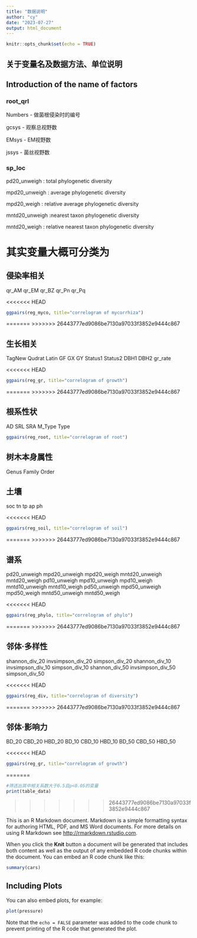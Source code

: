 ```yaml
---
title: "数据说明"
author: "cy"
date: "2023-07-27"
output: html_document
---
```


```r
knitr::opts_chunk$set(echo = TRUE)
```

## 关于变量名及数据方法、单位说明
## Introduction of the name of factors
### root_qrl

Numbers - 做菌根侵染时的编号

gcsys - 观察总视野数

EMsys - EM视野数

jssys - 菌丝视野数


### sp_loc

pd20_unweigh : total phylogenetic diversity

mpd20_unweigh : average phylogenetic diversity

mpd20_weigh : relative average phylogenetic diversity

mntd20_unweigh :nearest taxon phylogenetic diversity

mntd20_weigh : relative nearest taxon phylogenetic diversity

# 其实变量大概可分类为

## 侵染率相关
qr_AM
qr_EM
qr_BZ
qr_Pn
qr_Pq

<<<<<<< HEAD
```r
ggpairs(reg_myco, title="correlogram of mycorrhiza") 
```
=======
>>>>>>> 26443777ed9086be7130a97033f3852e9444c867

## 生长相关
TagNew
Qudrat
Latin
GF
GX
GY
Status1
Status2
DBH1
DBH2
gr_rate

<<<<<<< HEAD
```r
ggpairs(reg_gr, title="correlogram of growth")
```
=======
>>>>>>> 26443777ed9086be7130a97033f3852e9444c867

## 根系性状
AD
SRL
SRA
M_Type
Type
```r
ggpairs(reg_root, title="correlogram of root")
```


## 树木本身属性
Genus
Family
Order

## 土壤
soc
tn
tp
ap
ph

<<<<<<< HEAD
```r
ggpairs(reg_soil, title="correlogram of soil")
```
=======
>>>>>>> 26443777ed9086be7130a97033f3852e9444c867

## 谱系
pd20_unweigh
mpd20_unweigh
mpd20_weigh
mntd20_unweigh
mntd20_weigh
pd10_unweigh
mpd10_unweigh
mpd10_weigh
mntd10_unweigh
mntd10_weigh
pd50_unweigh
mpd50_unweigh
mpd50_weigh
mntd50_unweigh
mntd50_weigh

<<<<<<< HEAD
```r
ggpairs(reg_phylo, title="correlogram of phylo")
```
=======
>>>>>>> 26443777ed9086be7130a97033f3852e9444c867

## 邻体·多样性
shannon_div_20
invsimpson_div_20
simpson_div_20
shannon_div_10
invsimpson_div_10
simpson_div_10
shannon_div_50
invsimpson_div_50
simpson_div_50

<<<<<<< HEAD
```r
ggpairs(reg_div, title="correlogram of diversity")
```
=======
>>>>>>> 26443777ed9086be7130a97033f3852e9444c867

## 邻体·影响力
BD_20
CBD_20
HBD_20
BD_10
CBD_10
HBD_10
BD_50
CBD_50
HBD_50

<<<<<<< HEAD
```r
ggpairs(reg_gr, title="correlogram of growth")
```
=======
```r
#筛选出其中相关系数大于0.5且p<0.05的变量
print(table_data)
```

>>>>>>> 26443777ed9086be7130a97033f3852e9444c867








This is an R Markdown document. Markdown is a simple formatting syntax for authoring HTML, PDF, and MS Word documents. For more details on using R Markdown see <http://rmarkdown.rstudio.com>.

When you click the **Knit** button a document will be generated that includes both content as well as the output of any embedded R code chunks within the document. You can embed an R code chunk like this:

```r
summary(cars)
```

## Including Plots

You can also embed plots, for example:

```r
plot(pressure)
```

Note that the `echo = FALSE` parameter was added to the code chunk to prevent printing of the R code that generated the plot.
